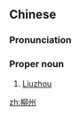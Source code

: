 ==Chinese==
{{zh-forms}}

===Pronunciation===
{{zh-pron
|m=Liǔzhōu
|c=lau5 zau1
|cat=pn
}}

===Proper noun===
{{zh-proper noun}}

# [[Liuzhou]]

{{zh-cat|Cities}}

[[zh:柳州]]
